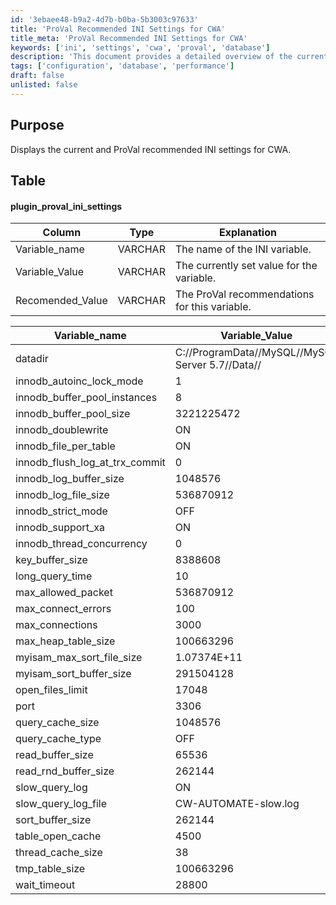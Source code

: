 ```yaml
---
id: '3ebaee48-b9a2-4d7b-b0ba-5b3003c97633'
title: 'ProVal Recommended INI Settings for CWA'
title_meta: 'ProVal Recommended INI Settings for CWA'
keywords: ['ini', 'settings', 'cwa', 'proval', 'database']
description: 'This document provides a detailed overview of the current and ProVal recommended INI settings for ConnectWise Automate (CWA). It includes a table that outlines the variable names, their current values, and the recommended values as per ProVal guidelines, ensuring optimal configuration for database performance.'
tags: ['configuration', 'database', 'performance']
draft: false
unlisted: false
---
```

## Purpose

Displays the current and ProVal recommended INI settings for CWA.

## Table

#### plugin_proval_ini_settings

| Column                     | Type    | Explanation                                  |
|---------------------------|---------|----------------------------------------------|
| Variable_name             | VARCHAR | The name of the INI variable.                |
| Variable_Value            | VARCHAR | The currently set value for the variable.    |
| Recomended_Value          | VARCHAR | The ProVal recommendations for this variable. |

| Variable_name                     | Variable_Value                  | Recomended_Value               |
|-----------------------------------|---------------------------------|--------------------------------|
| datadir                           | C://ProgramData//MySQL//MySQL Server 5.7//Data// | NA                             |
| innodb_autoinc_lock_mode         | 1                               | 2                              |
| innodb_buffer_pool_instances      | 8                               | 8                              |
| innodb_buffer_pool_size           | 3221225472                      | 2                              |
| innodb_doublewrite                | ON                              | ON                             |
| innodb_file_per_table             | ON                              | ON                             |
| innodb_flush_log_at_trx_commit    | 0                               | 0                              |
| innodb_log_buffer_size            | 1048576                         | 1048576                        |
| innodb_log_file_size              | 536870912                       | 1                              |
| innodb_strict_mode                | OFF                             | OFF                            |
| innodb_support_xa                 | ON                              | OFF                            |
| innodb_thread_concurrency         | 0                               | 0                              |
| key_buffer_size                   | 8388608                         | 1048576                        |
| long_query_time                   | 10                              | 10                             |
| max_allowed_packet                | 536870912                       | 536870912                      |
| max_connect_errors                | 100                             | 1                              |
| max_connections                   | 3000                            | 10000                          |
| max_heap_table_size              | 100663296                       | 100663296                      |
| myisam_max_sort_file_size        | 1.07374E+11                    | 1.07374E+11                   |
| myisam_sort_buffer_size           | 291504128                       | 70254592                       |
| open_files_limit                  | 17048                           | 114756                         |
| port                              | 3306                            | 3306                           |
| query_cache_size                  | 1048576                         | 0                              |
| query_cache_type                  | OFF                             | OFF                            |
| read_buffer_size                  | 65536                           | 65536                          |
| read_rnd_buffer_size              | 262144                          | 262144                         |
| slow_query_log                    | ON                              | ON                             |
| slow_query_log_file               | CW-AUTOMATE-slow.log           | NA                             |
| sort_buffer_size                  | 262144                          | 262144                         |
| table_open_cache                  | 4500                            | 57378                          |
| thread_cache_size                 | 38                              | 100                            |
| tmp_table_size                    | 100663296                       | 100663296                      |
| wait_timeout                      | 28800                           | 900                            |











